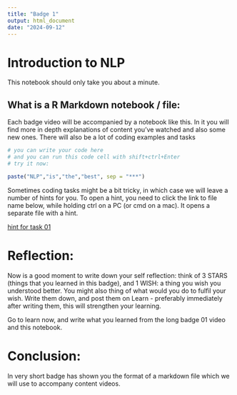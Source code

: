 ```yaml
---
title: "Badge 1"
output: html_document
date: "2024-09-12"
---
```


# Introduction to NLP

This notebook should only take you about a minute.

## What is a R Markdown notebook / file:

Each badge video will be accompanied by a notebook like this. In it you will find more in depth explanations of content you've watched and also some new ones. There will also be a lot of coding examples and tasks 

```r
# you can write your code here
# and you can run this code cell with shift+ctrl+Enter
# try it now:

paste("NLP","is","the","best", sep = "***")
```
Sometimes coding tasks might be a bit tricky, in which case we will leave a number of hints for you. To open a hint, you need to click the link to file name below, while holding ctrl on a PC (or cmd on a mac). It opens a separate file with a hint.

[hint for task 01](./hints/hint_1_1.Rmd)

# Reflection:

Now is a good moment to write down your self reflection: think of 3
STARS (things that you learned in this badge), and 1 WISH: a thing you
wish you understood better. You might also thing of what would you do to
fulfil your wish. Write them down, and post them on Learn - preferably immediately after writing them, this will strengthen your learning.

Go to learn now, and write what you learned from the long badge 01 video and this notebook.

# Conclusion:

In very short badge has shown you the format of a markdown file which we will use to accompany content videos. 
